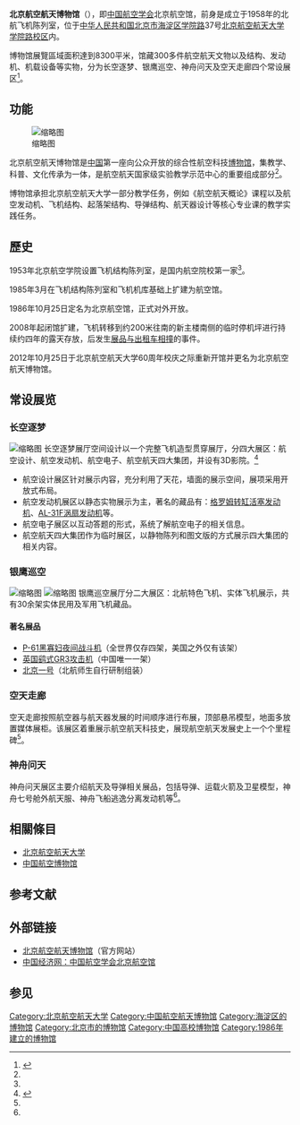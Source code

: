 {{Infobox Museum
 |name          = 北京航空航天博物馆
 |image         = Beijing Air and Space Museum.jpg
 |imagesize     = 280px
 |mapframe-height = 180
 |mapframe-width = 220
 |map_type      =
 |map_caption   = 
 |latitude      =
 |longitude     =
 |established   = 1958年（北京航空学院飞机陈列室）
 |dissolved     =
 |location      = 中国[[北京市|北京市]][[海淀区|海淀区]]学院路37号
 |type          = 科学博物馆
 |visitors      = 
 |director      = 
 |curator       = 
 |publictransit =
 |website       = {{URL|http://airandspacemuseum.buaa.edu.cn}}
}}
'''北京航空航天博物馆'''（{{lang-en|Beijing Air and Space Museum}}），即[[中国航空学会|中国航空学会]]北京航空馆，前身是成立于1958年的北航飞机陈列室，位于[[中华人民共和国|中华人民共和国]][[北京市|北京市]][[海淀区|海淀区]][[学院路|学院路]]37号[[北京航空航天大学|北京航空航天大学]][[北京航空航天大学学院路校区|学院路校区]]内。

博物馆展覽區域面积達到8300平米，馆藏300多件航空航天文物以及结构、发动机、机载设备等实物，分为长空逐梦、银鹰巡空、神舟问天及空天走廊四个常设展区<ref name="buaaweixin">{{cite web |title=镇馆之宝！揭秘！这很，北航！ |url=https://mp.weixin.qq.com/s?__biz=MzA3NTY1MTUzOQ==&mid=2651383834&idx=1&sn=5922424f1b299f9a08a2167f7afa6567&chksm=849108a6b3e681b0c6c12384a57702b4df5660ddd08abe04da6f7792d14a01f379e5a67b7996&mpshare=1&srcid=0518I1aLvIU3hAQhmuujk6pg&sharer_sharetime=1621318534691&sharer_shareid=b7b7b8af0fce445358ba2e750ec8a334&from=timeline&scene=2&subscene=2&clicktime=1623984677&enterid=1623984677&ascene=2&devicetype=android-28&version=280002d8&nettype=WIFI&abtest_cookie=AAACAA%3D%3D&lang=zh_CN&exportkey=Ai1hEKCgBLhW%2BySrI1sfLGg%3D&pass_ticket=SptOV%2BU1xVWIHYGVheYENHiX2Ueg0UrKbSgzFqbF1T7JBDezIGlJ%2FHRLXisDM9%2Bl&wx_header=1 |publisher=北京航空航天大学公众号 |access-date=2021-06-19 |archive-date=2021-06-24 |archive-url=https://web.archive.org/web/20210624202155/https://mp.weixin.qq.com/s?__biz=MzA3NTY1MTUzOQ%3D%3D&mid=2651383834&idx=1&sn=5922424f1b299f9a08a2167f7afa6567&chksm=849108a6b3e681b0c6c12384a57702b4df5660ddd08abe04da6f7792d14a01f379e5a67b7996&mpshare=1&srcid=0518I1aLvIU3hAQhmuujk6pg&sharer_sharetime=1621318534691&sharer_shareid=b7b7b8af0fce445358ba2e750ec8a334&from=timeline&scene=2&subscene=2&clicktime=1623984677&enterid=1623984677&ascene=2&devicetype=android-28&version=280002d8&nettype=WIFI&abtest_cookie=AAACAA%3D%3D&lang=zh_CN&exportkey=Ai1hEKCgBLhW%2BySrI1sfLGg%3D&pass_ticket=SptOV%2BU1xVWIHYGVheYENHiX2Ueg0UrKbSgzFqbF1T7JBDezIGlJ%2FHRLXisDM9%2Bl&wx_header=1 |dead-url=no }}</ref>。

==功能==
[[File:Aircraft_wing_in_Beijing_Air_and_Space_Museum.jpg|缩略图]]

北京航空航天博物馆是[[中国|中国]]第一座向公众开放的综合性航空科技[[博物馆|博物馆]]，集教学、科普、文化传承为一体，是航空航天国家级实验教学示范中心的重要组成部分<ref name="buaaweixin"/>。

博物馆承担北京航空航天大学一部分教学任务，例如《航空航天概论》课程以及航空发动机、飞机结构、起落架结构、导弹结构、航天器设计等核心专业课的教学实践任务。

== 歷史 ==
1953年北京航空学院设置飞机结构陈列室，是国内航空院校第一家<ref name="buaaweixin"/>。

1985年3月在飞机结构陈列室和飞机机库基础上扩建为航空馆。

1986年10月25日定名为北京航空馆，正式对外开放。

2008年起闭馆扩建，飞机转移到约200米往南的新主楼南侧的临时停机坪进行持续约四年的露天存放，后发生[[n:北航校园里前苏联战斗机与出租车相撞|展品与出租车相撞]]的事件。

2012年10月25日于北京航空航天大学60周年校庆之际重新开馆并更名为北京航空航天博物馆。

== 常设展览 ==

=== 长空逐梦 ===
[[File:Aircraft_engines_in_Beijing_Air_and_Space_Museum.jpg|缩略图]]
长空逐梦展厅空间设计以一个完整飞机造型贯穿展厅，分四大展区：航空设计、航空发动机、航空电子、航空航天四大集团，并设有3D影院。<ref>{{cite web | url = http://airandspacemuseum.buaa.edu.cn/cszl/196.jhtml | title = 长空逐梦 | publisher = 北京航空航天博物馆 | accessdate = 2013-06-17 | archive-url = https://web.archive.org/web/20131104145205/http://airandspacemuseum.buaa.edu.cn/cszl/196.jhtml | archive-date = 2013-11-04 | dead-url = yes }}</ref>

* 航空设计展区针对展示内容，充分利用了天花，墙面的展示空间，展项采用开放式布局。
* 航空发动机展区以静态实物展示为主，著名的藏品有：[[格罗姆转缸活塞发动机|格罗姆转缸活塞发动机]]、[[AL-31F涡扇发动机|AL-31F涡扇发动机]]等。
* 航空电子展区以互动答题的形式，系统了解航空电子的相关信息。
* 航空航天四大集团作为临时展区，以静物陈列和图文版的方式展示四大集团的相关内容。

=== 银鹰巡空 ===
[[File:Black_Widow_in_Beijing_Air_and_Space_Museum.jpg|缩略图]]
[[File:Harrier_in_Beijing_Air_and_Space_Museum.jpg|缩略图]]
银鹰巡空展厅分二大展区：北航特色飞机、实体飞机展示，共有30余架实体民用及军用飞机藏品。
==== 著名展品 ====
* [[P-61战斗机|P-61黑寡妇夜间战斗机]]（全世界仅存四架，美国之外仅有该架）
* [[霍克西德利鷂式戰鬥機|英国鹞式GR3攻击机]]（中国唯一一架）
* [[北京一号|北京一号]]（北航师生自行研制组装）

=== 空天走廊 ===
空天走廊按照航空器与航天器发展的时间顺序进行布展，顶部悬吊模型，地面多放置媒体展柜。该展区着重展示航空航天科技史，展现航空航天发展史上一个个里程碑<ref name="buaaweixin"/>。

=== 神舟问天 ===
神舟问天展区主要介绍航天及导弹相关展品，包括导弹、运载火箭及卫星模型，神舟七号舱外航天服、神舟飞船逃逸分离发动机等<ref name="buaaweixin"/>。

== 相關條目 ==
* [[北京航空航天大学|北京航空航天大学]]
* [[中国航空博物馆|中国航空博物馆]]

== 参考文献 ==
{{Reflist|30em}}

== 外部链接 ==
* [https://web.archive.org/web/20200118035423/http://airandspacemuseum.buaa.edu.cn/ 北京航空航天博物馆]（官方网站）
* [http://www.ce.cn/kjwh/bowu/kjbwg/200904/02/t20090402_18699944.shtml 中国经济网：中国航空学会北京航空馆]{{Dead link|date=2019年4月 |bot=InternetArchiveBot |fix-attempted=yes }}

== 参见 ==

{{Portal|中国文化遗产|航空|航天|北京|中国建筑}}
{{航空航天列表集}}
{{北京航空航天大学}}

[[Category:北京航空航天大学|Category:北京航空航天大学]]
[[Category:中国航空航天博物馆|Category:中国航空航天博物馆]]
[[Category:海淀区的博物馆|Category:海淀区的博物馆]]
[[Category:北京市的博物馆|Category:北京市的博物馆]]
[[Category:中国高校博物馆|Category:中国高校博物馆]]
[[Category:1986年建立的博物馆|Category:1986年建立的博物馆]]